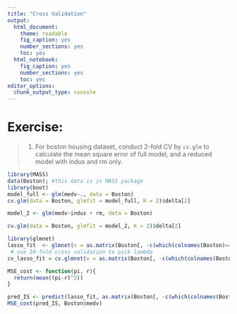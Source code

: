 ```yaml
---
title: "Cross Validation"
output: 
  html_document: 
    theme: readable
    fig_caption: yes
    number_sections: yes
    toc: yes
  html_notebook: 
    fig_caption: yes
    number_sections: yes
    toc: yes
editor_options: 
  chunk_output_type: console
---
```


# **Exercise:** 

> 1. For boston housing dataset, conduct 2-fold CV by `cv.glm` to calculate the mean square error of full model, and a reduced model with indus and rm only. 

```r
library(MASS)
data(Boston); #this data is in MASS package
library(boot)
model_full <- glm(medv~., data = Boston)
cv.glm(data = Boston, glmfit = model_full, K = 2)$delta[2]

model_2 <- glm(medv~indus + rm, data = Boston)

cv.glm(data = Boston, glmfit = model_2, K = 2)$delta[2]

library(glmnet)
lasso_fit  <- glmnet(x = as.matrix(Boston[, -c(which(colnames(Boston)=='medv'))]), y = Boston$medv, alpha = 1)
 # use 10-fold cross validation to pick lambda
cv_lasso_fit = cv.glmnet(x = as.matrix(Boston[, -c(which(colnames(Boston)=='medv'))]), y = Boston$medv, alpha = 1, nfolds = 10)

MSE_cost <- function(pi, r){
  return(mean((pi-r)^2))
}

pred_IS <- predict(lasso_fit, as.matrix(Boston[, -c(which(colnames(Boston)=='medv'))]), s = cv_lasso_fit$lambda.min)
MSE_cost(pred_IS, Boston$medv)
```


